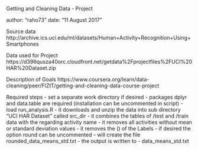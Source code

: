 Getting and Cleaning Data - Project

author: "raho73"
date: "11 August 2017"

Source data
http://archive.ics.uci.edu/ml/datasets/Human+Activity+Recognition+Using+Smartphones

Data used for Project
https://d396qusza40orc.cloudfront.net/getdata%2Fprojectfiles%2FUCI%20HAR%20Dataset.zip

Description of Goals
https://www.coursera.org/learn/data-cleaning/peer/FIZtT/getting-and-cleaning-data-course-project

Required steps
- set a separate work directory if desired
- packages dplyr and data.table are required (installation can be uncommented in script)
- load run_analysis.R
  - it downloads and unzip the data into sub directory "UCI HAR Dataset" called src_dir
  - it combines the tables of /test and /train data with the regarding activity name
  - it removes all activities without mean or standard deviation values
  - it removes the () of the Labels
  - if desired the option round can be uncommented
    - will create the file rounded_data_means_std.txt
  - the output is written to 
    - data_means_std.txt
